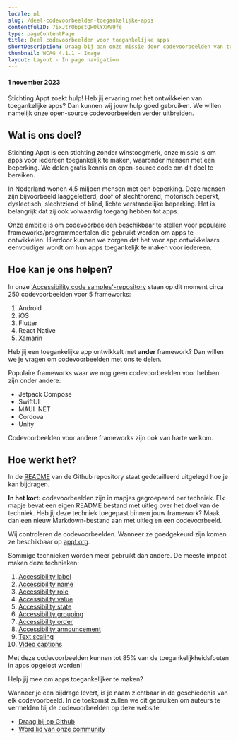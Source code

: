 ```yaml
---
locale: nl
slug: /deel-codevoorbeelden-toegankelijke-apps
contentfulID: 7ixJtrObpstQHOlYXMV9fe
type: pageContentPage
title: Deel codevoorbeelden voor toegankelijke apps
shortDescription: Draag bij aan onze missie door codevoorbeelden van toegankelijke apps te delen.
thumbnail: WCAG 4.1.1 - Image
layout: Layout - In page navigation
---
```


#### 1 november 2023

Stichting Appt zoekt hulp! Heb jij ervaring met het ontwikkelen van toegankelijke apps? Dan kunnen wij jouw hulp goed gebruiken. We willen namelijk onze open-source codevoorbeelden verder uitbreiden.

## Wat is ons doel?

Stichting Appt is een stichting zonder winstoogmerk, onze missie is om apps voor iedereen toegankelijk te maken, waaronder mensen met een beperking. We delen gratis kennis en open-source code om dit doel te bereiken.

In Nederland wonen 4,5 miljoen mensen met een beperking. Deze mensen zijn bijvoorbeeld laaggeletterd, doof of slechthorend, motorisch beperkt, dyslectisch, slechtziend of blind, lichte verstandelijke beperking. Het is belangrijk dat zij ook volwaardig toegang hebben tot apps.

Onze ambitie is om codevoorbeelden beschikbaar te stellen voor populaire frameworks/programmeertalen die gebruikt worden om apps te ontwikkelen. Hierdoor kunnen we zorgen dat het voor app ontwikkelaars eenvoudiger wordt om hun apps toegankelijk te maken voor iedereen.

## Hoe kan je ons helpen?

In onze ['Accessibility code samples'-repository](https://github.com/appt-org/accessibility-code-examples) staan op dit moment circa 250 codevoorbeelden voor 5 frameworks:

1. Android
2. iOS
3. Flutter
4. React Native
5. Xamarin

Heb jij een toegankelijke app ontwikkelt met **ander** framework? Dan willen we je vragen om codevoorbeelden met ons te delen.

Populaire frameworks waar we nog geen codevoorbeelden voor hebben zijn onder andere:

- Jetpack Compose
- SwiftUI
- MAUI .NET
- Cordova
- Unity

Codevoorbeelden voor andere frameworks zijn ook van harte welkom.

## Hoe werkt het?

In de [README](https://github.com/appt-org/accessibility-code-examples#readme) van de Github repository staat gedetailleerd uitgelegd hoe je kan bijdragen.

**In het kort:** codevoorbeelden zijn in mapjes gegroepeerd per techniek. Elk mapje bevat een eigen README bestand met uitleg over het doel van de techniek. Heb jij deze techniek toegepast binnen jouw framework? Maak dan een nieuw Markdown-bestand aan met uitleg en een codevoorbeeld.

Wij controleren de codevoorbeelden. Wanneer ze goedgekeurd zijn komen ze beschikbaar op [appt.org](https://appt.org).

Sommige technieken worden meer gebruikt dan andere. De meeste impact maken deze technieken:

1. [Accessibility label](https://github.com/appt-org/accessibility-code-examples/tree/main/accessibility-label)
2. [Accessibility name](https://github.com/appt-org/accessibility-code-examples/tree/main/accessibility-name)
3. [Accessibility role](https://github.com/appt-org/accessibility-code-examples/tree/main/accessibility-role)
4. [Accessibility value](https://github.com/appt-org/accessibility-code-examples/tree/main/accessibility-value)
5. [Accessibility state](https://github.com/appt-org/accessibility-code-examples/tree/main/accessibility-state)
6. [Accessibility grouping](https://github.com/appt-org/accessibility-code-examples/tree/main/accessibility-group)
7. [Accessibility order](https://github.com/appt-org/accessibility-code-examples/tree/main/accessibility-order)
8. [Accessibility announcement](https://github.com/appt-org/accessibility-code-examples/tree/main/accessibility-announcement)
9. [Text scaling](https://github.com/appt-org/accessibility-code-examples/tree/main/text-scale)
10. [Video captions](https://github.com/appt-org/accessibility-code-examples/tree/main/media-captions)

Met deze codevoorbeelden kunnen tot 85% van de toegankelijkheidsfouten in apps opgelost worden!

Help jij mee om apps toegankelijker te maken?

Wanneer je een bijdrage levert, is je naam zichtbaar in de geschiedenis van elk codevoorbeeld. In de toekomst zullen we dit gebruiken om auteurs te vermelden bij de codevoorbeelden op deze website.

- [Draag bij op Github](https://github.com/appt-org/accessibility-code-examples/tree/main)
- [Word lid van onze community](https://appt.li/slack)